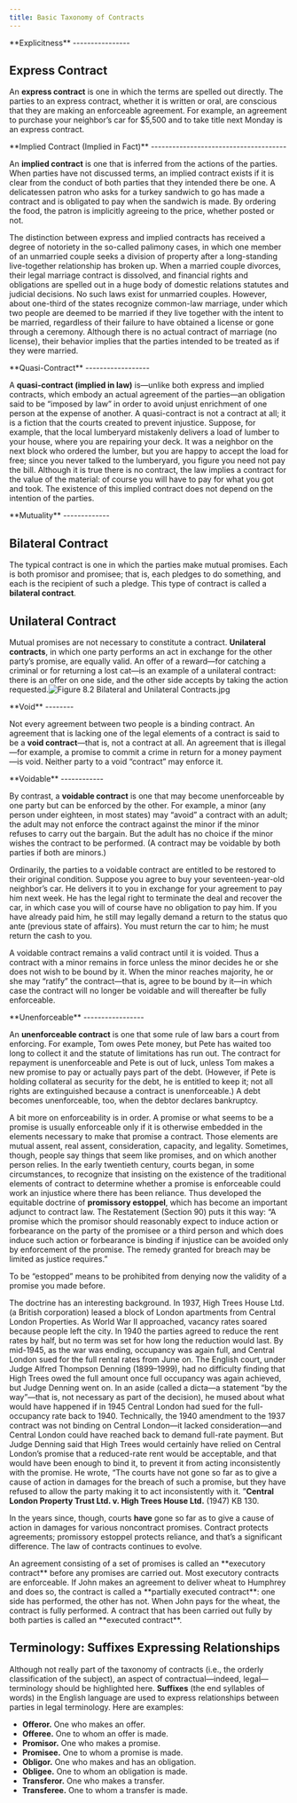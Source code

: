 ```yaml
---
title: Basic Taxonomy of Contracts
---
```

<div className="content-chunk" data-subsection-id = "Explicitness-Express-Contract-36t">
**Explicitness**
----------------

**Express Contract**
--------------------

An **express contract** is one in which the terms are spelled out directly. The parties to an express contract, whether it is written or oral, are conscious that they are making an enforceable agreement. For example, an agreement to purchase your neighbor’s car for $5,500 and to take title next Monday is an express contract.
</div>
<div className="content-chunk" data-subsection-id = "Explicitness-Implied-Contract-(Implied-in-Fact)-287t">
**Implied Contract (Implied in Fact)**
--------------------------------------

An **implied contract** is one that is inferred from the actions of the parties. When parties have not discussed terms, an implied contract exists if it is clear from the conduct of both parties that they intended there be one. A delicatessen patron who asks for a turkey sandwich to go has made a contract and is obligated to pay when the sandwich is made. By ordering the food, the patron is implicitly agreeing to the price, whether posted or not.

The distinction between express and implied contracts has received a degree of notoriety in the so-called palimony cases, in which one member of an unmarried couple seeks a division of property after a long-standing live-together relationship has broken up. When a married couple divorces, their legal marriage contract is dissolved, and financial rights and obligations are spelled out in a huge body of domestic relations statutes and judicial decisions. No such laws exist for unmarried couples. However, about one-third of the states recognize common-law marriage, under which two people are deemed to be married if they live together with the intent to be married, regardless of their failure to have obtained a license or gone through a ceremony. Although there is no actual contract of marriage (no license), their behavior implies that the parties intended to be treated as if they were married.
</div>
<div className="content-chunk" data-subsection-id = "Explicitness-Quasi-Contract-288t">
**Quasi-Contract**
------------------

A **quasi-contract (implied in law)** is—unlike both express and implied contracts, which embody an actual agreement of the parties—an obligation said to be “imposed by law” in order to avoid unjust enrichment of one person at the expense of another. A quasi-contract is not a contract at all; it is a fiction that the courts created to prevent injustice. Suppose, for example, that the local lumberyard mistakenly delivers a load of lumber to your house, where you are repairing your deck. It was a neighbor on the next block who ordered the lumber, but you are happy to accept the load for free; since you never talked to the lumberyard, you figure you need not pay the bill. Although it is true there is no contract, the law implies a contract for the value of the material: of course you will have to pay for what you got and took. The existence of this implied contract does not depend on the intention of the parties.
</div>
<div className="content-chunk" data-subsection-id = "Explicitness-Mutuality-289t">
**Mutuality**
-------------

Bilateral Contract
------------------

The typical contract is one in which the parties make mutual promises. Each is both promisor and promisee; that is, each pledges to do something, and each is the recipient of such a pledge. This type of contract is called a **bilateral contract**.

Unilateral Contract
-------------------

Mutual promises are not necessary to constitute a contract. **Unilateral contracts**, in which one party performs an act in exchange for the other party’s promise, are equally valid. An offer of a reward—for catching a criminal or for returning a lost cat—is an example of a unilateral contract: there is an offer on one side, and the other side accepts by taking the action requested.![Figure 8.2 Bilateral and Unilateral Contracts.jpg](https://nbjrajrmujlgxmcvqsge.supabase.co/storage/v1/object/public/strapi/files/Figure%208.2%20Bilateral%20and%20Unilateral%20Contracts.jpg-6bb4673cb5fffe3ff8adcb3862bc4a31.jpg)
</div>
<div className="content-chunk" data-subsection-id = "Enforceability-void-35t">
**Void**
--------

Not every agreement between two people is a binding contract. An agreement that is lacking one of the legal elements of a contract is said to be a **void contract**—that is, not a contract at all. An agreement that is illegal—for example, a promise to commit a crime in return for a money payment—is void. Neither party to a void “contract” may enforce it.
</div>
<div className="content-chunk" data-subsection-id = "Enforceability-Voidable-290t">
**Voidable**
------------

By contrast, a **voidable contract** is one that may become unenforceable by one party but can be enforced by the other. For example, a minor (any person under eighteen, in most states) may “avoid” a contract with an adult; the adult may not enforce the contract against the minor if the minor refuses to carry out the bargain. But the adult has no choice if the minor wishes the contract to be performed. (A contract may be voidable by both parties if both are minors.)

Ordinarily, the parties to a voidable contract are entitled to be restored to their original condition. Suppose you agree to buy your seventeen-year-old neighbor’s car. He delivers it to you in exchange for your agreement to pay him next week. He has the legal right to terminate the deal and recover the car, in which case you will of course have no obligation to pay him. If you have already paid him, he still may legally demand a return to the status quo ante (previous state of affairs). You must return the car to him; he must return the cash to you.

A voidable contract remains a valid contract until it is voided. Thus a contract with a minor remains in force unless the minor decides he or she does not wish to be bound by it. When the minor reaches majority, he or she may “ratify” the contract—that is, agree to be bound by it—in which case the contract will no longer be voidable and will thereafter be fully enforceable.
</div>
<div className="content-chunk" data-subsection-id = "Enforceability-Unenforceable-38t">
**Unenforceable**
-----------------

An **unenforceable contract** is one that some rule of law bars a court from enforcing. For example, Tom owes Pete money, but Pete has waited too long to collect it and the statute of limitations has run out. The contract for repayment is unenforceable and Pete is out of luck, unless Tom makes a new promise to pay or actually pays part of the debt. (However, if Pete is holding collateral as security for the debt, he is entitled to keep it; not all rights are extinguished because a contract is unenforceable.) A debt becomes unenforceable, too, when the debtor declares bankruptcy.

A bit more on enforceability is in order. A promise or what seems to be a promise is usually enforceable only if it is otherwise embedded in the elements necessary to make that promise a contract. Those elements are mutual assent, real assent, consideration, capacity, and legality. Sometimes, though, people say things that seem like promises, and on which another person relies. In the early twentieth century, courts began, in some circumstances, to recognize that insisting on the existence of the traditional elements of contract to determine whether a promise is enforceable could work an injustice where there has been reliance. Thus developed the equitable doctrine of **promissory estoppel**, which has become an important adjunct to contract law. The Restatement (Section 90) puts it this way: “A promise which the promisor should reasonably expect to induce action or forbearance on the party of the promisee or a third person and which does induce such action or forbearance is binding if injustice can be avoided only by enforcement of the promise. The remedy granted for breach may be limited as justice requires.”

To be “estopped” means to be prohibited from denying now the validity of a promise you made before.

The doctrine has an interesting background. In 1937, High Trees House Ltd. (a British corporation) leased a block of London apartments from Central London Properties. As World War II approached, vacancy rates soared because people left the city. In 1940 the parties agreed to reduce the rent rates by half, but no term was set for how long the reduction would last. By mid-1945, as the war was ending, occupancy was again full, and Central London sued for the full rental rates from June on. The English court, under Judge Alfred Thompson Denning (1899–1999), had no difficulty finding that High Trees owed the full amount once full occupancy was again achieved, but Judge Denning went on. In an aside (called a dicta—a statement “by the way”—that is, not necessary as part of the decision), he mused about what would have happened if in 1945 Central London had sued for the full-occupancy rate back to 1940. Technically, the 1940 amendment to the 1937 contract was not binding on Central London—it lacked consideration—and Central London could have reached back to demand full-rate payment. But Judge Denning said that High Trees would certainly have relied on Central London’s promise that a reduced-rate rent would be acceptable, and that would have been enough to bind it, to prevent it from acting inconsistently with the promise. He wrote, “The courts have not gone so far as to give a cause of action in damages for the breach of such a promise, but they have refused to allow the party making it to act inconsistently with it. ”__Central London Property Trust Ltd. v. High Trees House Ltd.__ (1947) KB 130.

In the years since, though, courts __have__ gone so far as to give a cause of action in damages for various noncontract promises. Contract protects agreements; promissory estoppel protects reliance, and that’s a significant difference. The law of contracts continues to evolve.
</div>
<div className="content-chunk" data-subsection-id = "Degree-of-Completion-37t">
An agreement consisting of a set of promises is called an **executory contract** before any promises are carried out. Most executory contracts are enforceable. If John makes an agreement to deliver wheat to Humphrey and does so, the contract is called a **partially executed contract**: one side has performed, the other has not. When John pays for the wheat, the contract is fully performed. A contract that has been carried out fully by both parties is called an **executed contract**.

Terminology: Suffixes Expressing Relationships
----------------------------------------------

Although not really part of the taxonomy of contracts (i.e., the orderly classification of the subject), an aspect of contractual—indeed, legal—terminology should be highlighted here. __Suffixes__ (the end syllables of words) in the English language are used to express relationships between parties in legal terminology. Here are examples:

* **Offeror.** One who makes an offer.
* **Offeree.** One to whom an offer is made.
* **Promisor.** One who makes a promise.
* **Promisee.** One to whom a promise is made.
* **Obligor.** One who makes and has an obligation.
* **Obligee.** One to whom an obligation is made.
* **Transferor.** One who makes a transfer.
* **Transferee.** One to whom a transfer is made.
</div>
